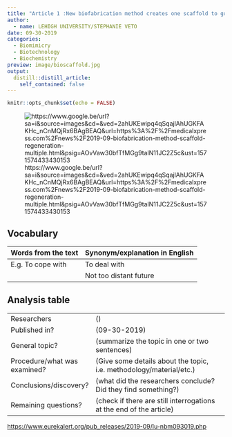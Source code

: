 ```yaml
---
title: "Article 1 :New biofabrication method creates one scaffold to guide regeneration of multiple tissues"
author: 
  - name: LEHIGH UNIVERSITY/STEPHANIE VETO 
date: 09-30-2019
categories:
  - Biomimicry
  - Biotechnology
  - Biochemistry
preview: image/bioscaffold.jpg
output:
  distill::distill_article:
    self_contained: false
---
```


```r
knitr::opts_chunk$set(echo = FALSE)
```


![https://www.google.be/url?sa=i&source=images&cd=&ved=2ahUKEwipq4qSqajlAhUGKFAKHc_nCnMQjRx6BAgBEAQ&url=https%3A%2F%2Fmedicalxpress.com%2Fnews%2F2019-09-biofabrication-method-scaffold-regeneration-multiple.html&psig=AOvVaw30bfTfMGg9talN11JC2Z5c&ust=1571574433430153 ](image/bioscaffold.jpg)

## Vocabulary 

| Words from the text | Synonym/explanation in English |
| ------------------- | ------------------------------ |
| E.g. To cope with   | To deal with                   |
|                     | Not too distant future         |

## Analysis table 

|                              |                                                                     |
| ---------------------------- | ------------------------------------------------------------------- |
| Researchers                  | ()                        |
| Published in?                | (09-30-2019)                                                       |
| General topic?               |  (summarize the topic in one or two sentences)                      |
| Procedure/what was examined? | (Give some details about the topic, i.e. methodology/material/etc.) |
| Conclusions/discovery?       |  (what did the researchers conclude? Did they find something?)      |
| Remaining questions?         | (check if there are still interrogations at the end of the article) |


<https://www.eurekalert.org/pub_releases/2019-09/lu-nbm093019.php>
